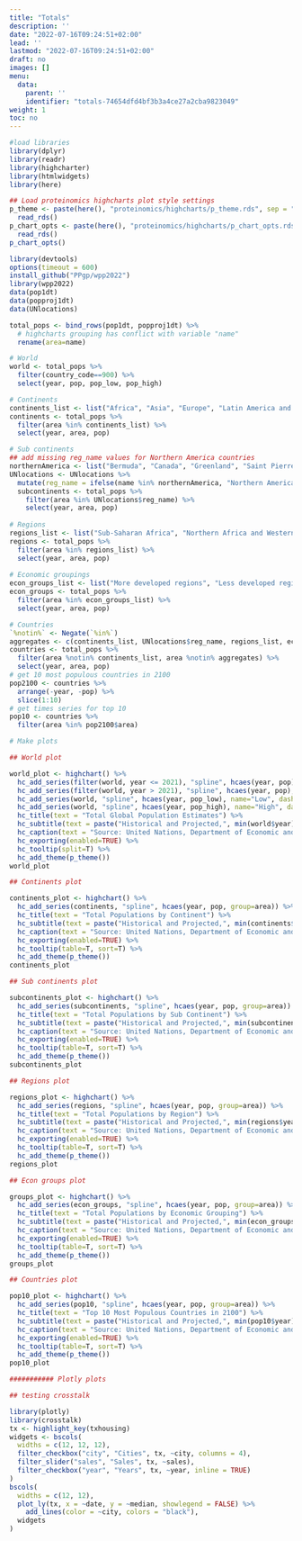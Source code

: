```yaml
---
title: "Totals"
description: ''
date: "2022-07-16T09:24:51+02:00"
lead: ''
lastmod: "2022-07-16T09:24:51+02:00"
draft: no
images: []
menu:
  data:
    parent: ''
    identifier: "totals-74654dfd4bf3b3a4ce27a2cba9823049"
weight: 1
toc: no
---
```


```r
#load libraries
library(dplyr)
library(readr)
library(highcharter)
library(htmlwidgets)
library(here)

## Load proteinomics highcharts plot style settings
p_theme <- paste(here(), "proteinomics/highcharts/p_theme.rds", sep = "/") %>%
  read_rds()
p_chart_opts <- paste(here(), "proteinomics/highcharts/p_chart_opts.rds", sep = "/") %>%
  read_rds()
p_chart_opts()
```

```r
library(devtools)
options(timeout = 600)
install_github("PPgp/wpp2022")
library(wpp2022)
data(pop1dt)
data(popproj1dt)
data(UNlocations)

total_pops <- bind_rows(pop1dt, popproj1dt) %>%
  # highcharts grouping has conflict with variable "name"
  rename(area=name)

# World
world <- total_pops %>%
  filter(country_code==900) %>%
  select(year, pop, pop_low, pop_high)

# Continents
continents_list <- list("Africa", "Asia", "Europe", "Latin America and the Caribbean", "Northern America", "Oceania")
continents <- total_pops %>%
  filter(area %in% continents_list) %>%
  select(year, area, pop)

# Sub continents
## add missing reg_name values for Northern America countries
northernAmerica <- list("Bermuda", "Canada", "Greenland", "Saint Pierre and Miquelon", "United States of America")
UNlocations <- UNlocations %>%
  mutate(reg_name = ifelse(name %in% northernAmerica, "Northern America", reg_name))
  subcontinents <- total_pops %>%
    filter(area %in% UNlocations$reg_name) %>%
    select(year, area, pop)
  
# Regions
regions_list <- list("Sub-Saharan Africa", "Northern Africa and Western Asia", "Central and Southern Asia", "Eastern and South-Eastern Asia", "Latin America and the Caribbean", "Oceania (excluding Australia and New Zealand)", "Australia/New Zealand", "Europe and Northern America")
regions <- total_pops %>%
  filter(area %in% regions_list) %>%
  select(year, area, pop)
  
# Economic groupings
econ_groups_list <- list("More developed regions", "Less developed regions", "Least developed countries", "Less developed regions, excluding least developed countries", "Less developed regions, excluding China", "Land-locked Developing Countries (LLDC)", "Small Island Developing States (SIDS)", "High-income countries", "Middle-income countries", "Upper-middle-income countries", "Lower-middle-income countries", "Low-income countries", "No income group available")
econ_groups <- total_pops %>%
  filter(area %in% econ_groups_list) %>%
  select(year, area, pop)

# Countries
`%notin%` <- Negate(`%in%`)
aggregates <- c(continents_list, UNlocations$reg_name, regions_list, econ_groups_list, "World")
countries <- total_pops %>%
  filter(area %notin% continents_list, area %notin% aggregates) %>%
  select(year, area, pop) 
# get 10 most populous countries in 2100
pop2100 <- countries %>%
  arrange(-year, -pop) %>%
  slice(1:10)
# get times series for top 10
pop10 <- countries %>%
  filter(area %in% pop2100$area)

```


```r

# Make plots

## World plot

world_plot <- highchart() %>%
  hc_add_series(filter(world, year <= 2021), "spline", hcaes(year, pop), name="Historical") %>%
  hc_add_series(filter(world, year > 2021), "spline", hcaes(year, pop), name="Median", color="red", dashStyle="shortdash") %>%
  hc_add_series(world, "spline", hcaes(year, pop_low), name="Low", dashStyle="shortdash") %>%
  hc_add_series(world, "spline", hcaes(year, pop_high), name="High", dashStyle="shortdash") %>%
  hc_title(text = "Total Global Population Estimates") %>%
  hc_subtitle(text = paste("Historical and Projected,", min(world$year), "-", max(world$year))) %>%
  hc_caption(text = "Source: United Nations, Department of Economic and Social Affairs, Population Division (2022). World Population Prospects 2022.") %>%
  hc_exporting(enabled=TRUE) %>%
  hc_tooltip(split=T) %>%
  hc_add_theme(p_theme())
world_plot

## Continents plot

continents_plot <- highchart() %>%
  hc_add_series(continents, "spline", hcaes(year, pop, group=area)) %>%
  hc_title(text = "Total Populations by Continent") %>%
  hc_subtitle(text = paste("Historical and Projected,", min(continents$year), "-", max(continents$year))) %>%
  hc_caption(text = "Source: United Nations, Department of Economic and Social Affairs, Population Division (2022). World Population Prospects 2022.") %>%
  hc_exporting(enabled=TRUE) %>%
  hc_tooltip(table=T, sort=T) %>%
  hc_add_theme(p_theme()) 
continents_plot

## Sub continents plot

subcontinents_plot <- highchart() %>%
  hc_add_series(subcontinents, "spline", hcaes(year, pop, group=area)) %>%
  hc_title(text = "Total Populations by Sub Continent") %>%
  hc_subtitle(text = paste("Historical and Projected,", min(subcontinents$year), "-", max(subcontinents$year))) %>%
  hc_caption(text = "Source: United Nations, Department of Economic and Social Affairs, Population Division (2022). World Population Prospects 2022.") %>%
  hc_exporting(enabled=TRUE) %>%
  hc_tooltip(table=T, sort=T) %>%
  hc_add_theme(p_theme()) 
subcontinents_plot

## Regions plot

regions_plot <- highchart() %>%
  hc_add_series(regions, "spline", hcaes(year, pop, group=area)) %>%
  hc_title(text = "Total Populations by Region") %>%
  hc_subtitle(text = paste("Historical and Projected,", min(regions$year), "-", max(regions$year))) %>%
  hc_caption(text = "Source: United Nations, Department of Economic and Social Affairs, Population Division (2022). World Population Prospects 2022.") %>%
  hc_exporting(enabled=TRUE) %>%
  hc_tooltip(table=T, sort=T) %>%
  hc_add_theme(p_theme()) 
regions_plot

## Econ groups plot

groups_plot <- highchart() %>%
  hc_add_series(econ_groups, "spline", hcaes(year, pop, group=area)) %>%
  hc_title(text = "Total Populations by Economic Grouping") %>%
  hc_subtitle(text = paste("Historical and Projected,", min(econ_groups$year), "-", max(econ_groups$year))) %>%
  hc_caption(text = "Source: United Nations, Department of Economic and Social Affairs, Population Division (2022). World Population Prospects 2022.") %>%
  hc_exporting(enabled=TRUE) %>%
  hc_tooltip(table=T, sort=T) %>%
  hc_add_theme(p_theme()) 
groups_plot

## Countries plot

pop10_plot <- highchart() %>%
  hc_add_series(pop10, "spline", hcaes(year, pop, group=area)) %>%
  hc_title(text = "Top 10 Most Populous Countries in 2100") %>%
  hc_subtitle(text = paste("Historical and Projected,", min(pop10$year), "-", max(pop10$year))) %>%
  hc_caption(text = "Source: United Nations, Department of Economic and Social Affairs, Population Division (2022). World Population Prospects 2022.") %>%
  hc_exporting(enabled=TRUE) %>%
  hc_tooltip(table=T, sort=T) %>%
  hc_add_theme(p_theme()) 
pop10_plot

########### Plotly plots

## testing crosstalk

library(plotly)
library(crosstalk)
tx <- highlight_key(txhousing)
widgets <- bscols(
  widths = c(12, 12, 12),
  filter_checkbox("city", "Cities", tx, ~city, columns = 4),
  filter_slider("sales", "Sales", tx, ~sales),
  filter_checkbox("year", "Years", tx, ~year, inline = TRUE)
)
bscols(
  widths = c(12, 12), 
  plot_ly(tx, x = ~date, y = ~median, showlegend = FALSE) %>% 
    add_lines(color = ~city, colors = "black"),
  widgets
)

```
